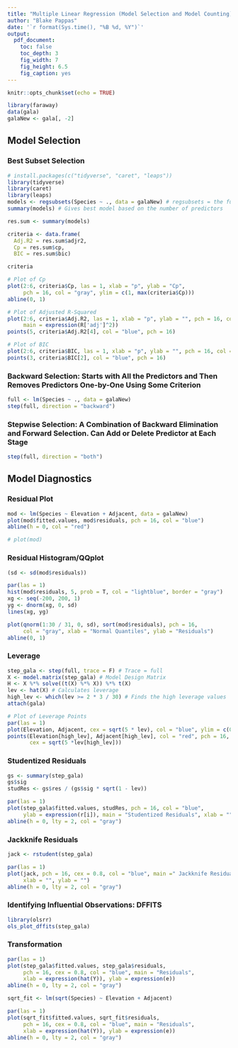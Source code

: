 ---
title: "Multiple Linear Regression (Model Selection and Model Counting)"
author: "Blake Pappas"
date: '`r format(Sys.time(), "%B %d, %Y")`'
output:
  pdf_document:
    toc: false
    toc_depth: 3
    fig_width: 7
    fig_height: 6.5
    fig_caption: yes
---

```{r setup, include = FALSE}
knitr::opts_chunk$set(echo = TRUE)
```

```{r, warning = FALSE}
library(faraway)
data(gala)
galaNew <- gala[, -2]
```

## Model Selection

### Best Subset Selection

```{r, message = FALSE, warning = FALSE}
# install.packages(c("tidyverse", "caret", "leaps"))
library(tidyverse)
library(caret)
library(leaps)
models <- regsubsets(Species ~ ., data = galaNew) # regsubsets = the function for model selection
summary(models) # Gives best model based on the number of predictors

res.sum <- summary(models)

criteria <- data.frame(
  Adj.R2 = res.sum$adjr2,
  Cp = res.sum$cp,
  BIC = res.sum$bic)

criteria

# Plot of Cp
plot(2:6, criteria$Cp, las = 1, xlab = "p", ylab = "Cp",
     pch = 16, col = "gray", ylim = c(1, max(criteria$Cp)))
abline(0, 1) 

# Plot of Adjusted R-Squared
plot(2:6, criteria$Adj.R2, las = 1, xlab = "p", ylab = "", pch = 16, col = "gray",
     main = expression(R['adj']^2))
points(5, criteria$Adj.R2[4], col = "blue", pch = 16)

# Plot of BIC
plot(2:6, criteria$BIC, las = 1, xlab = "p", ylab = "", pch = 16, col = "gray", main = "BIC")
points(3, criteria$BIC[2], col = "blue", pch = 16)
```

### Backward Selection: Starts with All the Predictors and Then Removes Predictors One-by-One Using Some Criterion

```{r}
full <- lm(Species ~ ., data = galaNew)
step(full, direction = "backward")
```

### Stepwise Selection: A Combination of Backward Elimination and Forward Selection. Can Add or Delete Predictor at Each Stage


```{r}
step(full, direction = "both")
```

## Model Diagnostics

### Residual Plot

```{r}
mod <- lm(Species ~ Elevation + Adjacent, data = galaNew)
plot(mod$fitted.values, mod$residuals, pch = 16, col = "blue")
abline(h = 0, col = "red")

# plot(mod)
```

### Residual Histogram/QQplot

```{r}
(sd <- sd(mod$residuals))

par(las = 1)
hist(mod$residuals, 5, prob = T, col = "lightblue", border = "gray")
xg <- seq(-200, 200, 1)
yg <- dnorm(xg, 0, sd)
lines(xg, yg)

plot(qnorm(1:30 / 31, 0, sd), sort(mod$residuals), pch = 16,
     col = "gray", xlab = "Normal Quantiles", ylab = "Residuals")
abline(0, 1)
```

### Leverage

```{r}
step_gala <- step(full, trace = F) # Trace = full
X <- model.matrix(step_gala) # Model Design Matrix
H <- X %*% solve((t(X) %*% X)) %*% t(X)
lev <- hat(X) # Calculates leverage
high_lev <- which(lev >= 2 * 3 / 30) # Finds the high leverage values
attach(gala)

# Plot of Leverage Points
par(las = 1)
plot(Elevation, Adjacent, cex = sqrt(5 * lev), col = "blue", ylim = c(0, 5000))
points(Elevation[high_lev], Adjacent[high_lev], col = "red", pch = 16,
       cex = sqrt(5 *lev[high_lev]))
```

### Studentized Residuals

```{r}
gs <- summary(step_gala)
gs$sig
studRes <- gs$res / (gs$sig * sqrt(1 - lev))

par(las = 1)
plot(step_gala$fitted.values, studRes, pch = 16, col = "blue",
     ylab = expression(r[i]), main = "Studentized Residuals", xlab = "")
abline(h = 0, lty = 2, col = "gray")
```


### Jackknife Residuals

```{r}
jack <- rstudent(step_gala)

par(las = 1)
plot(jack, pch = 16, cex = 0.8, col = "blue", main =" Jackknife Residuals ",
     xlab = "", ylab = "")
abline(h = 0, lty = 2, col = "gray")
```


### Identifying Influential Observations: DFFITS
```{r, message = F, warning = FALSE}
library(olsrr)
ols_plot_dffits(step_gala)
```


### Transformation

```{r}
par(las = 1)
plot(step_gala$fitted.values, step_gala$residuals, 
     pch = 16, cex = 0.8, col = "blue", main = "Residuals",
     xlab = expression(hat(Y)), ylab = expression(e))
abline(h = 0, lty = 2, col = "gray")

sqrt_fit <- lm(sqrt(Species) ~ Elevation + Adjacent)

par(las = 1)
plot(sqrt_fit$fitted.values, sqrt_fit$residuals, 
     pch = 16, cex = 0.8, col = "blue", main = "Residuals",
     xlab = expression(hat(Y)), ylab = expression(e))
abline(h = 0, lty = 2, col = "gray")
```